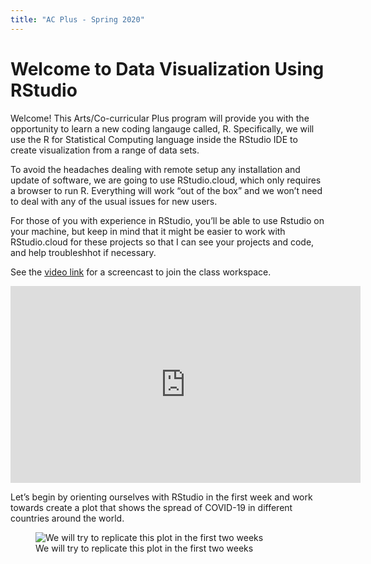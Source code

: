 ```yaml
---
title: "AC Plus - Spring 2020"
---
```


# Welcome to Data Visualization Using RStudio

Welcome! This Arts/Co-curricular Plus program will provide you with the opportunity to learn a new coding langauge called, R. Specifically, we will use the R for Statistical Computing language inside the RStudio IDE to create visualization from a range of data sets. 

To avoid the headaches dealing with remote setup any installation and update of software, we are going to use RStudio.cloud, which only requires a browser to run R. Everything will work "out of the box" and we won't need to deal with any of the usual issues for new users.

For those of you with experience in RStudio, you'll be able to use Rstudio on your machine, but keep in mind that it might be easier to work with RStudio.cloud for these projects so that I can see your projects and code, and help troubleshhot if necessary.

See the [video link](https://youtu.be/ygEQl7_nXnc) for a screencast to join the class workspace.

<iframe width="560" height="315" src="https://youtu.be/ygEQl7_nXnc" frameborder="0" allowfullscreen></iframe>

Let's begin by orienting ourselves with RStudio in the first week and work towards create a plot that shows the spread of COVID-19 in different countries around the world.


![We will try to replicate this plot in the first two weeks](Fin_times_plot.png)




